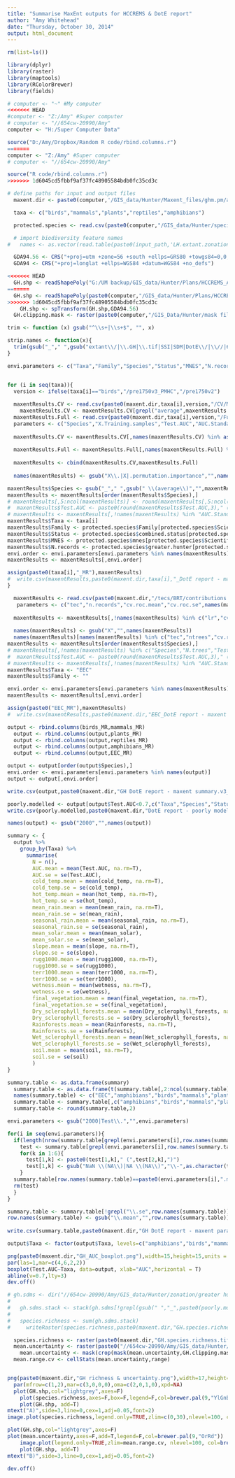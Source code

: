 ```yaml
---
title: "Summarise MaxEnt outputs for HCCREMS & DotE report"
author: "Amy Whitehead"
date: "Thursday, October 30, 2014"
output: html_document
---
```


```r
rm(list=ls())

library(dplyr)
library(raster)
library(maptools)
library(RColorBrewer)
library(fields)

# computer <- "~" #My computer
<<<<<<< HEAD
#computer <- "Z:/Amy" #Super computer
# computer <- "//654cw-20990/Amy"
computer <- "H:/Super Computer Data"

source("D:/Amy/Dropbox/Random R code/rbind.columns.r")
=======
computer <- "Z:/Amy" #Super computer
# computer <- "//654cw-20990/Amy"

source("R code/rbind.columns.r")
>>>>>>> 1d6045cd5fbbf9af37fc48905584bdb0fc35cd3c

# define paths for input and output files
  maxent.dir <- paste0(computer,'/GIS_data/Hunter/Maxent_files/ghm.pm/all_variables/output/')

  taxa <- c("birds","mammals","plants","reptiles","amphibians")

  protected.species <- read.csv(paste0(computer,"/GIS_data/Hunter/species point data/IBRA threatened species list.csv"))

  # import biodiversity feature names
#   names <- as.vector(read.table(paste0(input_path,'LH.extant.zonation.weighted.spp'), header=F, sep='\t')[,6])

  GDA94.56 <- CRS("+proj=utm +zone=56 +south +ellps=GRS80 +towgs84=0,0,0,0,0,0,0 +units=m +no_defs")
  GDA94 <- CRS("+proj=longlat +ellps=WGS84 +datum=WGS84 +no_defs")

<<<<<<< HEAD
  GH.shp <- readShapePoly("G:/UM backup/GIS_data/Hunter/Plans/HCCREMS_AreaOfInterest/HCCREMS_AoI.shp", proj4=GDA94)
=======
  GH.shp <- readShapePoly(paste0(computer,"/GIS_data/Hunter/Plans/HCCREMS_AreaOfInterest/HCCREMS_AoI.shp"), proj4=GDA94)
>>>>>>> 1d6045cd5fbbf9af37fc48905584bdb0fc35cd3c
    GH.shp <- spTransform(GH.shp,GDA94.56)
  GH.clipping.mask <- raster(paste0(computer,"/GIS_Data/Hunter/mask files/GH_PM.clipping.mask.tif"))

```

```r
trim <- function (x) gsub("^\\s+|\\s+$", "", x)

strip.names <- function(x){
  trim(gsub("_"," ",gsub("extant\\/|\\.GH|\\.tif|SSI|SDM|DotE\\/|\\//|654cw-20990|\\/|Amy|GIS_data|Hunter|zonation|greater hunter","",x)))
}


```

```r
envi.parameters <- c("Taxa","Family","Species","Status","MNES","N.records","Training.samples","N.trees","Test.AUC","AUC.Standard.Deviation","cold_temp","hot_temp","mean_rain","seasonal_rain","mean_solar","slope","rugg1000","terr1000","wetness","final_vegetation","2000Dry_sclerophyll_forests","2000Rainforests","2000Wet_sclerophyll_forests","soil")


for (i in seq(taxa)){
  version <- ifelse(taxa[i]=="birds","/pre1750v3_PMHC","/pre1750v2")
  
  maxentResults.CV <- read.csv(paste0(maxent.dir,taxa[i],version,"/CV/MaxentResults.csv"))
    maxentResults.CV <- maxentResults.CV[grepl("average",maxentResults.CV$Species),]
  maxentResults.Full <- read.csv(paste0(maxent.dir,taxa[i],version,"/Full/MaxentResults.csv"))
  parameters <- c("Species","X.Training.samples","Test.AUC","AUC.Standard.Deviation",names(maxentResults.Full[grepl("permutation.importance",names(maxentResults.Full))]))
  
  maxentResults.CV <- maxentResults.CV[,names(maxentResults.CV) %in% as.character(parameters[1:4])]
  
  maxentResults.Full <- maxentResults.Full[,names(maxentResults.Full) %in% as.character(parameters[c(5:14)])]
  
  maxentResults <- cbind(maxentResults.CV,maxentResults.Full)
  
  names(maxentResults) <- gsub("X\\.|X|.permutation.importance","",names(maxentResults))

maxentResults$Species <- gsub("_"," ",gsub(" \\(average\\)","",maxentResults$Species))
maxentResults <- maxentResults[order(maxentResults$Species),]
# maxentResults[,5:ncol(maxentResults)] <- round(maxentResults[,5:ncol(maxentResults)],2)
#  maxentResults$Test.AUC <- paste0(round(maxentResults$Test.AUC,3)," (",round(maxentResults$AUC.Standard.Deviation,3),")")
# maxentResults <- maxentResults[,!names(maxentResults) %in% "AUC.Standard.Deviation"]
maxentResults$Taxa <- taxa[i]
maxentResults$Family <- protected.species$Family[protected.species$Scientific.Name %in% maxentResults$Species]
maxentResults$Status <- protected.species$combined.status[protected.species$Scientific.Name %in% maxentResults$Species]
maxentResults$MNES <- protected.species$mnes[protected.species$Scientific.Name %in% maxentResults$Species]
maxentResults$N.records <- protected.species$greater.hunter[protected.species$Scientific.Name %in% maxentResults$Species]
envi.order <- envi.parameters[envi.parameters %in% names(maxentResults)]  
maxentResults <- maxentResults[,envi.order]

assign(paste0(taxa[i],"_MR"),maxentResults)
#  write.csv(maxentResults,paste0(maxent.dir,taxa[i],"_DotE report - maxent summary.csv"),row.names=F) 
}

```


```r
  maxentResults <- read.csv(paste0(maxent.dir,"/tecs/BRT/contributions.csv"))
   parameters <- c("tec","n.records","cv.roc.mean","cv.roc.se",names(maxentResults[grepl("permutation.importance",names(maxentResults))]))
  
  maxentResults <- maxentResults[,!names(maxentResults) %in% c("lr","cv.correlation.mean","cv.correlation.se","cv.deviance.mean","cv.deviance.se")]
  
  names(maxentResults) <- gsub("X","",names(maxentResults))
  names(maxentResults)[names(maxentResults) %in% c("tec","ntrees","cv.roc.mean","cv.roc.se","n.records")] <- c("Species","N.trees","Test.AUC","AUC.Standard.Deviation","N.records")
maxentResults <- maxentResults[order(maxentResults$Species),]
# maxentResults[,!names(maxentResults) %in% c("Species","N.trees","Test.AUC","AUC.Standard.Deviation","N.records")] <- round(maxentResults[,!names(maxentResults) %in% c("Species","N.trees","Test.AUC","AUC.Standard.Deviation","N.records")],2)
#  maxentResults$Test.AUC <- paste0(round(maxentResults$Test.AUC,3)," (",round(maxentResults$AUC.Standard.Deviation,3),")")
# maxentResults <- maxentResults[,!names(maxentResults) %in% "AUC.Standard.Deviation"]
maxentResults$Taxa <- "EEC"
maxentResults$Family <- ""

envi.order <- envi.parameters[envi.parameters %in% names(maxentResults)]  
maxentResults <- maxentResults[,envi.order]

assign(paste0("EEC_MR"),maxentResults)
#  write.csv(maxentResults,paste0(maxent.dir,"EEC_DotE report - maxent summary.csv"),row.names=F)  

```

```r
output <- rbind.columns(birds_MR,mammals_MR)
  output <- rbind.columns(output,plants_MR)
  output <- rbind.columns(output,reptiles_MR)
  output <- rbind.columns(output,amphibians_MR)
  output <- rbind.columns(output,EEC_MR)

output <- output[order(output$Species),]
envi.order <- envi.parameters[envi.parameters %in% names(output)] 
output <- output[,envi.order]

write.csv(output,paste0(maxent.dir,"GH DotE report - maxent summary.v3_PMHC.csv"),row.names=F)

poorly.modelled <- output[output$Test.AUC<0.7,c("Taxa","Species","Status","MNES","N.records","Test.AUC","AUC.Standard.Deviation")]
write.csv(poorly.modelled,paste0(maxent.dir,"DotE report - poorly modelled species.v3_PMHC.csv"),row.names=F)
```

```r
names(output) <- gsub("2000","",names(output))

summary <- {
  output %>%
    group_by(Taxa) %>%
      summarise(
        N = n(),
        AUC.mean = mean(Test.AUC, na.rm=T),
        AUC.se = se(Test.AUC),
        cold_temp.mean = mean(cold_temp, na.rm=T),
        cold_temp.se = se(cold_temp),
        hot_temp.mean = mean(hot_temp, na.rm=T),
        hot_temp.se = se(hot_temp),
        mean_rain.mean = mean(mean_rain, na.rm=T),
        mean_rain.se = se(mean_rain),
        seasonal_rain.mean = mean(seasonal_rain, na.rm=T),
        seasonal_rain.se = se(seasonal_rain),
        mean_solar.mean = mean(mean_solar),
        mean_solar.se = se(mean_solar),
        slope.mean = mean(slope, na.rm=T),
        slope.se = se(slope),
        rugg1000.mean = mean(rugg1000, na.rm=T),
        rugg1000.se = se(rugg1000),
        terr1000.mean = mean(terr1000, na.rm=T),
        terr1000.se = se(terr1000),
        wetness.mean = mean(wetness, na.rm=T),
        wetness.se = se(wetness),
        final_vegetation.mean = mean(final_vegetation, na.rm=T),
        final_vegetation.se = se(final_vegetation),
        Dry_sclerophyll_forests.mean = mean(Dry_sclerophyll_forests, na.rm=T),
        Dry_sclerophyll_forests.se = se(Dry_sclerophyll_forests),
        Rainforests.mean = mean(Rainforests, na.rm=T),
        Rainforests.se = se(Rainforests),
        Wet_sclerophyll_forests.mean = mean(Wet_sclerophyll_forests, na.rm=T),
        Wet_sclerophyll_forests.se = se(Wet_sclerophyll_forests),
        soil.mean = mean(soil, na.rm=T),
        soil.se = se(soil)
        )
}

summary.table <- as.data.frame(summary)
  summary.table <- as.data.frame(t(summary.table[,2:ncol(summary.table)]))
  names(summary.table) <- c("EEC","amphibians","birds","mammals","plants","reptiles")
  summary.table <- summary.table[,c("amphibians","birds","mammals","plants","reptiles","EEC")]
  summary.table <- round(summary.table,2)

envi.parameters <- gsub("2000|Test\\.","",envi.parameters)

for(i in seq(envi.parameters)){
  if(length(nrow(summary.table[grepl(envi.parameters[i],row.names(summary.table)),])==2)){
    test <- summary.table[grepl(envi.parameters[i],row.names(summary.table)),]
    for(k in 1:6){
      test[1,k] <- paste0(test[1,k]," (",test[2,k],")")
      test[1,k] <- gsub("NaN \\(NA\\)|NA \\(NA\\)","\\-",as.character(test[1,k]))
    }
  summary.table[row.names(summary.table)==paste0(envi.parameters[i],".mean"),] <- test[1,]
  rm(test)
  }
}

summary.table <- summary.table[!grepl("\\.se",row.names(summary.table)),]
row.names(summary.table) <- gsub("\\.mean","",row.names(summary.table))
  
write.csv(summary.table,paste0(maxent.dir,"GH DotE report - maxent parameter summary.v3_PMHC.csv"),row.names=T)

```


```r

output$Taxa <- factor(output$Taxa, levels=c("amphibians","birds","mammals","plants","reptiles","EEC"))

png(paste0(maxent.dir,"GH_AUC_boxplot.png"),width=15,height=15,units = "cm",pointsize=12,bg="transparent",res=300)
par(las=1,mar=c(4,6,2,2))
boxplot(Test.AUC~Taxa, data=output, xlab="AUC",horizontal = T)
abline(v=0.7,lty=3)
dev.off()


```

```r

# gh.sdms <- dir("//654cw-20990/Amy/GIS_data/Hunter/zonation/greater hunter/extant",pattern="SDM_GH.tif",full.names=T)
# 
#   gh.sdms.stack <- stack(gh.sdms[!grepl(gsub(" ","_",paste0(poorly.modelled$Species,collapse="|")),gh.sdms)])
#   
#   species.richness <- sum(gh.sdms.stack)
#     writeRaster(species.richness,paste0(maxent.dir,"GH.species.richness.tif"))

  species.richness <- raster(paste0(maxent.dir,"GH.species.richness.tif"))
  mean.uncertainty <- raster(paste0("//654cw-20990/Amy/GIS_data/Hunter/Maxent_files/ghm.pm/all_variables/output/mean.uncertainty_2015-01-09.tif"))
    mean.uncertainty <- mask(crop(mask(mean.uncertainty,GH.clipping.mask),GH.shp),GH.shp)
  mean.range.cv <- cellStats(mean.uncertainty,range)


png(paste0(maxent.dir,"GH richness & uncertainty.png"),width=17,height=10,units="cm",res=300,pointsize=12,bg="transparent")
  par(mfrow=c(1,2),mar=c(3,0,0,0),oma=c(2,0,1,0),xpd=NA)
  plot(GH.shp,col="lightgrey",axes=F)  
    plot(species.richness,axes=F,box=F,legend=F,col=brewer.pal(9,"YlGnBu"),add=T)
    plot(GH.shp, add=T)
mtext("A)",side=3,line=0,cex=1,adj=0.05,font=2)
image.plot(species.richness,legend.only=TRUE,zlim=c(0,30),nlevel=100, col=brewer.pal(9,"YlGnBu"),axis.args=list(at=c(0,30), labels=c("Low","High"), cex.axis=0.7,adj=0.5),legend.args=list(text='Relative richness', side=3, font=2, line=0.75, cex=0.7),legend.width=0.5,legend.shrink=0.5,horizontal = T,smallplot=c(0.25,0.75,0.05,0.075))

plot(GH.shp,col="lightgrey",axes=F)
plot(mean.uncertainty,axes=F,add=T,legend=F,col=brewer.pal(9,"OrRd"))
    image.plot(legend.only=TRUE,zlim=mean.range.cv, nlevel=100, col=brewer.pal(9,"OrRd"),axis.args=list(at=mean.range.cv, labels=c(paste0("Low","\n","(CV=",round(mean.range.cv[1],2),")"),paste0("High","\n","(CV=",round(mean.range.cv[2],2),")")), cex.axis=0.7,adj=0.5),legend.args=list(text='Predictive uncertainty', side=3, font=2, line=0.75, cex=0.7),legend.width=0.5,legend.shrink=0.5,horizontal = T,smallplot=c(0.25,0.75,0.05,0.075))
    plot(GH.shp, add=T)
mtext("B)",side=3,line=0,cex=1,adj=0.05,font=2)

dev.off()

```

